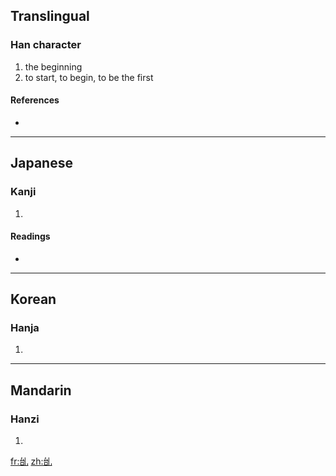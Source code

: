 ==Translingual==

===Han character===
{{Han char|rn=5|rad=乙|as=05|sn=6|four=|canj=戈口山 (IRU)}}

# the beginning
# to start, to begin, to be the first

====References====
* {{Han ref|kx=0084.110|dkj=00181|dj=0171.100|hdz=10053.120|uh=4E68|ud=20072}}

----

==Japanese==

===Kanji===
{{ja-kanji|grade=|rs=乙05}}

# {{defn|Japanese|sort=乙05}}

====Readings====
* {{ja-readings|on=[[し]] (shi)|kun=[[はじめる]] (hajimeru), [[はじまる]] (hajimaru)}}

----

==Korean==

===Hanja===
{{ko-hanja|hangeul=시|rv=si|mr=si}}

# {{defn|Korean|sort=乙05}}

----

==Mandarin==

===Hanzi===
{{cmn-hanzi|pin=[[shǐ]] ([[shi3]])|wg=shih<sup>3</sup>}}

# {{defn|Mandarin|sort=乙05}}

[[fr:乨]]
[[zh:乨]]